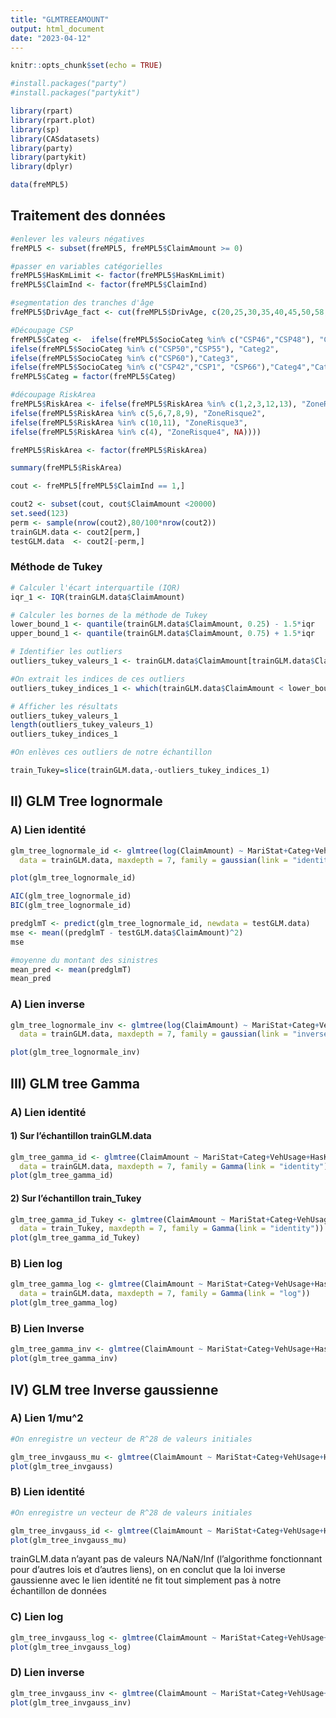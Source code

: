 ```yaml
---
title: "GLMTREEAMOUNT"
output: html_document
date: "2023-04-12"
---
```


```r
knitr::opts_chunk$set(echo = TRUE)
```

```r
#install.packages("party")
#install.packages("partykit")
```

```r
library(rpart)
library(rpart.plot)
library(sp)
library(CASdatasets)
library(party)
library(partykit)
library(dplyr)
```

```r
data(freMPL5)
```

## Traitement des données

```r
#enlever les valeurs négatives
freMPL5 <- subset(freMPL5, freMPL5$ClaimAmount >= 0)

#passer en variables catégorielles
freMPL5$HasKmLimit <- factor(freMPL5$HasKmLimit)
freMPL5$ClaimInd <- factor(freMPL5$ClaimInd)

#segmentation des tranches d'âge
freMPL5$DrivAge_fact <- cut(freMPL5$DrivAge, c(20,25,30,35,40,45,50,58,65,120), include.lowest = TRUE)

#Découpage CSP
freMPL5$Categ <-  ifelse(freMPL5$SocioCateg %in% c("CSP46","CSP48"), "Categ1",
ifelse(freMPL5$SocioCateg %in% c("CSP50","CSP55"), "Categ2",
ifelse(freMPL5$SocioCateg %in% c("CSP60"),"Categ3",
ifelse(freMPL5$SocioCateg %in% c("CSP42","CSP1", "CSP66"),"Categ4","Categ0"))))
freMPL5$Categ = factor(freMPL5$Categ)

#découpage RiskArea
freMPL5$RiskArea <- ifelse(freMPL5$RiskArea %in% c(1,2,3,12,13), "ZoneRisque1",
ifelse(freMPL5$RiskArea %in% c(5,6,7,8,9), "ZoneRisque2",
ifelse(freMPL5$RiskArea %in% c(10,11), "ZoneRisque3",
ifelse(freMPL5$RiskArea %in% c(4), "ZoneRisque4", NA))))

freMPL5$RiskArea <- factor(freMPL5$RiskArea)
```

```r
summary(freMPL5$RiskArea)
```

```r
cout <- freMPL5[freMPL5$ClaimInd == 1,]
```

```r
cout2 <- subset(cout, cout$ClaimAmount <20000)
set.seed(123)
perm <- sample(nrow(cout2),80/100*nrow(cout2))
trainGLM.data <- cout2[perm,]
testGLM.data  <- cout2[-perm,]

```

### Méthode de Tukey

```r
# Calculer l'écart interquartile (IQR)
iqr_1 <- IQR(trainGLM.data$ClaimAmount)

# Calculer les bornes de la méthode de Tukey
lower_bound_1 <- quantile(trainGLM.data$ClaimAmount, 0.25) - 1.5*iqr
upper_bound_1 <- quantile(trainGLM.data$ClaimAmount, 0.75) + 1.5*iqr

# Identifier les outliers
outliers_tukey_valeurs_1 <- trainGLM.data$ClaimAmount[trainGLM.data$ClaimAmount < lower_bound | trainGLM.data$ClaimAmount > upper_bound]

#On extrait les indices de ces outliers
outliers_tukey_indices_1 <- which(trainGLM.data$ClaimAmount < lower_bound | train$ClaimAmount > upper_bound)

# Afficher les résultats
outliers_tukey_valeurs_1
length(outliers_tukey_valeurs_1)
outliers_tukey_indices_1

#On enlèves ces outliers de notre échantillon 

train_Tukey=slice(trainGLM.data,-outliers_tukey_indices_1)
```

## II) GLM Tree lognormale

### A) Lien identité

```r
glm_tree_lognormale_id <- glmtree(log(ClaimAmount) ~ MariStat+Categ+VehUsage+HasKmLimit+ClaimNbResp+ClaimNbNonResp+ClaimNbParking+ClaimNbFireTheft+ClaimNbWindscreen+OutUseNb+RiskArea+BonusMalus+DrivAge_fact|MariStat+Categ+VehUsage+HasKmLimit+ClaimNbResp+ClaimNbNonResp+ClaimNbParking+ClaimNbFireTheft+ClaimNbWindscreen+OutUseNb+RiskArea+BonusMalus+DrivAge_fact,
  data = trainGLM.data, maxdepth = 7, family = gaussian(link = "identity"))

plot(glm_tree_lognormale_id)
```

```r
AIC(glm_tree_lognormale_id)
BIC(glm_tree_lognormale_id)
```

```r
predglmT <- predict(glm_tree_lognormale_id, newdata = testGLM.data)
mse <- mean((predglmT - testGLM.data$ClaimAmount)^2)
mse
```

```r
#moyenne du montant des sinistres
mean_pred <- mean(predglmT)
mean_pred
```

### A) Lien inverse

```r

glm_tree_lognormale_inv <- glmtree(log(ClaimAmount) ~ MariStat+Categ+VehUsage+HasKmLimit+ClaimNbResp+ClaimNbNonResp+ClaimNbParking+ClaimNbFireTheft+ClaimNbWindscreen+OutUseNb+RiskArea+BonusMalus+DrivAge_fact|MariStat+Categ+VehUsage+HasKmLimit+ClaimNbResp+ClaimNbNonResp+ClaimNbParking+ClaimNbFireTheft+ClaimNbWindscreen+OutUseNb+RiskArea+BonusMalus+DrivAge_fact,
  data = trainGLM.data, maxdepth = 7, family = gaussian(link = "inverse"))

plot(glm_tree_lognormale_inv)
```

## III) GLM tree Gamma

### A) Lien identité

#### 1) Sur l'échantillon trainGLM.data

```r
glm_tree_gamma_id <- glmtree(ClaimAmount ~ MariStat+Categ+VehUsage+HasKmLimit+ClaimNbResp+ClaimNbNonResp+ClaimNbParking+ClaimNbFireTheft+ClaimNbWindscreen+OutUseNb+RiskArea+BonusMalus+DrivAge_fact|MariStat+Categ+VehUsage+HasKmLimit+ClaimNbResp+ClaimNbNonResp+ClaimNbParking+ClaimNbFireTheft+ClaimNbWindscreen+OutUseNb+RiskArea+BonusMalus+DrivAge_fact,
  data = trainGLM.data, maxdepth = 7, family = Gamma(link = "identity"))
plot(glm_tree_gamma_id)
```

#### 2) Sur l'échantillon train_Tukey

```r

glm_tree_gamma_id_Tukey <- glmtree(ClaimAmount ~ MariStat+Categ+VehUsage+HasKmLimit+ClaimNbResp+ClaimNbNonResp+ClaimNbParking+ClaimNbFireTheft+ClaimNbWindscreen+OutUseNb+RiskArea+BonusMalus+DrivAge_fact|MariStat+Categ+VehUsage+HasKmLimit+ClaimNbResp+ClaimNbNonResp+ClaimNbParking+ClaimNbFireTheft+ClaimNbWindscreen+OutUseNb+RiskArea+BonusMalus+DrivAge_fact,
  data = train_Tukey, maxdepth = 7, family = Gamma(link = "identity"))
plot(glm_tree_gamma_id_Tukey)
```

### B) Lien log

```r

glm_tree_gamma_log <- glmtree(ClaimAmount ~ MariStat+Categ+VehUsage+HasKmLimit+ClaimNbResp+ClaimNbNonResp+ClaimNbParking+ClaimNbFireTheft+ClaimNbWindscreen+OutUseNb+RiskArea+BonusMalus+DrivAge_fact|MariStat+Categ+VehUsage+HasKmLimit+ClaimNbResp+ClaimNbNonResp+ClaimNbParking+ClaimNbFireTheft+ClaimNbWindscreen+OutUseNb+RiskArea+BonusMalus+DrivAge_fact,
  data = trainGLM.data, maxdepth = 7, family = Gamma(link = "log"))
plot(glm_tree_gamma_log)
```

### B) Lien Inverse

```r
glm_tree_gamma_inv <- glmtree(ClaimAmount ~ MariStat+Categ+VehUsage+HasKmLimit+ClaimNbResp+ClaimNbNonResp+ClaimNbParking+ClaimNbFireTheft+ClaimNbWindscreen+OutUseNb+RiskArea+BonusMalus+DrivAge_fact|MariStat+Categ+VehUsage+HasKmLimit+ClaimNbResp+ClaimNbNonResp+ClaimNbParking+ClaimNbFireTheft+ClaimNbWindscreen+OutUseNb+RiskArea+BonusMalus+DrivAge_fact, data = trainGLM.data, maxdepth = 7, family = Gamma(link = "inverse"))
plot(glm_tree_gamma_inv)
```

## IV) GLM tree Inverse gaussienne

### A) Lien 1/mu\^2

```r
#On enregistre un vecteur de R^28 de valeurs initiales

glm_tree_invgauss_mu <- glmtree(ClaimAmount ~ MariStat+Categ+VehUsage+HasKmLimit+ClaimNbResp+ClaimNbNonResp+ClaimNbParking+ClaimNbFireTheft+ClaimNbWindscreen+OutUseNb+RiskArea+BonusMalus+DrivAge_fact|MariStat+Categ+VehUsage+HasKmLimit+ClaimNbResp+ClaimNbNonResp+ClaimNbParking+ClaimNbFireTheft+ClaimNbWindscreen+OutUseNb+RiskArea+BonusMalus+DrivAge_fact, data = trainGLM.data, maxdepth = 7, family = inverse.gaussian(link = "1/mu^2"))
plot(glm_tree_invgauss)
```

### B) Lien identité

```r
#On enregistre un vecteur de R^28 de valeurs initiales

glm_tree_invgauss_id <- glmtree(ClaimAmount ~ MariStat+Categ+VehUsage+HasKmLimit+ClaimNbResp+ClaimNbNonResp+ClaimNbParking+ClaimNbFireTheft+ClaimNbWindscreen+OutUseNb+RiskArea+BonusMalus+DrivAge_fact|MariStat+Categ+VehUsage+HasKmLimit+ClaimNbResp+ClaimNbNonResp+ClaimNbParking+ClaimNbFireTheft+ClaimNbWindscreen+OutUseNb+RiskArea+BonusMalus+DrivAge_fact, data = trainGLM.data, maxdepth = 7, family = inverse.gaussian(link = "identity"))
plot(glm_tree_invgauss_mu)
```

trainGLM.data n'ayant pas de valeurs NA/NaN/Inf (l'algorithme fonctionnant pour d'autres lois et d'autres liens), on en conclut que la loi inverse gaussienne avec le lien identité ne fit tout simplement pas à notre échantillon de données

### C) Lien log

```r

glm_tree_invgauss_log <- glmtree(ClaimAmount ~ MariStat+Categ+VehUsage+HasKmLimit+ClaimNbResp+ClaimNbNonResp+ClaimNbParking+ClaimNbFireTheft+ClaimNbWindscreen+OutUseNb+RiskArea+BonusMalus+DrivAge_fact|MariStat+Categ+VehUsage+HasKmLimit+ClaimNbResp+ClaimNbNonResp+ClaimNbParking+ClaimNbFireTheft+ClaimNbWindscreen+OutUseNb+RiskArea+BonusMalus+DrivAge_fact, data = trainGLM.data, maxdepth = 7, family = inverse.gaussian(link = "log"))
plot(glm_tree_invgauss_log)
```

### D) Lien inverse

```r

glm_tree_invgauss_inv <- glmtree(ClaimAmount ~ MariStat+Categ+VehUsage+HasKmLimit+ClaimNbResp+ClaimNbNonResp+ClaimNbParking+ClaimNbFireTheft+ClaimNbWindscreen+OutUseNb+RiskArea+BonusMalus+DrivAge_fact|MariStat+Categ+VehUsage+HasKmLimit+ClaimNbResp+ClaimNbNonResp+ClaimNbParking+ClaimNbFireTheft+ClaimNbWindscreen+OutUseNb+RiskArea+BonusMalus+DrivAge_fact, data = trainGLM.data, maxdepth = 7, family = inverse.gaussian(link = "inverse"))
plot(glm_tree_invgauss_inv)

```
